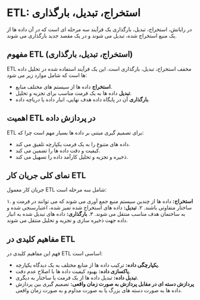 # ETL: استخراج، تبدیل، بارگذاری

در رایانش، استخراج، تبدیل، بارگذاری یک فرآیند سه مرحله ای است که در آن داده ها از یک منبع استخراج شده، تبدیل می شوند و در یک مقصد جدید بارگذاری می شوند.

## مفهوم ETL (استخراج، تبدیل، بارگذاری)

ETL مخفف استخراج، تبدیل، بارگذاری است. این یک فرآیند استفاده شده در تحلیل داده ها است که شامل موارد زیر می شود:

- **استخراج** داده ها از سیستم های مختلف منابع.
- **تبدیل** داده ها به یک فرمت مناسب برای تجزیه و تحلیل.
- **بارگذاری** آن در پایگاه داده هدف نهایی، انبار داده یا دریاچه داده.

## اهمیت ETL در پردازش داده

ETL برای تصمیم گیری مبتنی بر داده ها بسیار مهم است چرا که:

- داده های متنوع را به یک فرمت یکپارچه تلفیق می کند.
- کیفیت و دقت داده ها را تضمین می کند.
- ذخیره و تجزیه و تحلیل کارآمد داده را تسهیل می کند.

## نمای کلی جریان کار ETL

جریان کار معمول ETL شامل سه مرحله است:

۱. **استخراج:** داده ها از چندین سیستم منبع جمع آوری می شوند که می توانند در فرمت و ساختار متفاوتی باشند.
۲. **تبدیل:** داده های استخراج شده تمیز شده، اعتبارسنجی شده و به ساختمان هدف مناسب منتقل می شوند.
۳. **بارگذاری:** داده های تبدیل شده به انبار داده جهت ذخیره سازی و تجزیه و تحلیل منتقل می شوند.

## مفاهیم کلیدی در ETL

فهم این مفاهیم کلیدی در ETL اساسی است:

- **یکپارچگی داده:** ترکیب داده ها از منابع مختلف به یک دیدگاه یکپارچه.
- **پاکسازی داده:** بهبود کیفیت داده ها با اصلاح عدم دقت.
- **تبدیل داده:** تبدیل داده ها از یک فرمت یا ساختار به دیگری.
- **پردازش دسته ای در مقابل پردازش به صورت زمان واقعی:** تصمیم گیری بین پردازش داده ها به صورت دسته های بزرگ یا به صورت مداوم و به صورت زمان واقعی.